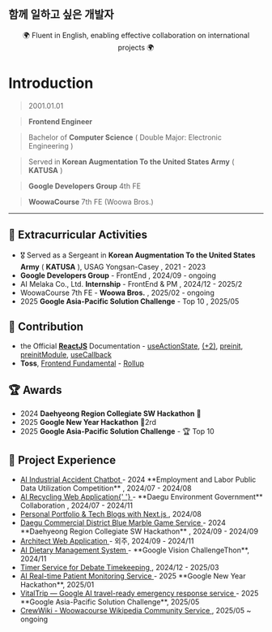 ## 함께 일하고 싶은 개발자

<div align='center'>
  <div>🌍 Fluent in English, enabling effective collaboration on international projects 🌍 </div>
</div>

# Introduction

> 2001.01.01

> **Frontend Engineer**

> Bachelor of **Computer Science** ( Double Major: Electronic Engineering )

> Served in **Korean Augmentation To the United States Army** ( **KATUSA** )

> **Google Developers Group** 4th FE

> **WoowaCourse** 7th FE (Woowa Bros.)

---

## 🌟 Extracurricular Activities

- 🎖️ Served as a Sergeant in **Korean Augmentation To the United States Army** ( **KATUSA** ), USAG Yongsan-Casey , 2021 - 2023
- **Google Developers Group** - FrontEnd , 2024/09 - ongoing
- AI Melaka Co., Ltd. **Internship** - FrontEnd & PM , 2024/12 - 2025/2
- WoowaCourse 7th FE - **Woowa Bros.** , 2025/02 - ongoing
- 2025 **Google Asia-Pacific Solution Challenge** - Top 10 , 2025/05

## 📌 Contribution

- the Official **[ReactJS](https://react.dev)** Documentation - <a href="https://github.com/reactjs/ko.react.dev/pull/1194#event-17655978562">useActionState</a>, <a href="https://github.com/reactjs/ko.react.dev/pull/1196"> (+2)</a>, <a href="https://github.com/reactjs/ko.react.dev/pull/1197">preinit</a>, <a href="https://github.com/reactjs/ko.react.dev/pull/1198">preinitModule</a>, <a href="https://github.com/reactjs/ko.react.dev/pull/1202">useCallback</a>
- **Toss**, [Frontend Fundamental](https://frontend-fundamentals.com/bundling) - <a href="https://github.com/toss/frontend-fundamentals/pull/267#event-17736971625">Rollup</a>

## 🏆 Awards

- 2024 **Daehyeong Region Collegiate SW Hackathon** 🥉
- 2025 **Google New Year Hackathon** 🥈2rd
- 2025 **Google Asia-Pacific Solution Challenge** - 🏆 Top 10

## 💼 Project Experience

- <a href='https://github.com/Injury-law-assist' target='_blank'>
    AI Industrial Accident Chatbot
  </a>
  - 2024 **Employment and Labor Public Data Utilization Competition** , 2024/07 - 2024/08
- <a href='https://github.com/AI-Recycling-Service-Ecobuddy/FullStack' target='_blank'>
    AI Recycling Web Application{' '}
  </a>
  - **Daegu Environment Government** Collaboration , 2024/07 - 2024/11
- <a href='https://eunwoo-levi.blog' target='_blank'>
    Personal Portfolio & Tech Blogs with Next.js
  </a>
  , 2024/08
- <a href='https://github.com/commercial-game-service/Frontend' target='_blank'>
    Daegu Commercial District Blue Marble Game Service
  </a>
  - 2024 **Daehyeong Region Collegiate SW Hackathon** , 2024/09 - 2024/09
- <a href='https://github.com/eunwoo-levi/architect-web' target='_blank'>
    Architect Web Application
  </a>
  - 외주, 2024/09 - 2024/11
- <a href='https://github.com/AI-Food-Analysis-Google-Challengethon' target='_blank'>
    AI Dietary Management System
  </a>
  - **Google Vision ChallengeThon**, 2024/11
- <a href='https://github.com/debate-timer/debate-timer-fe' target='_blank'>
    Timer Service for Debate Timekeeping
  </a>
  , 2024/12 - 2025/03
- <a href='https://drive.google.com/file/d/1lJTyVYMgg1W0HQbOAtVb8eMCiaIqxrwT/view' target='_blank'>
    AI Real-time Patient Monitoring Service
  </a>
  - 2025 **Google New Year Hackathon**, 2025/01
- <a href='https://github.com/GDG-on-Campus-KNU/4th-SC-Team-5-FE' target='_blank'>
    VitalTrip — Google AI travel-ready emergency response service
  </a>
  - 2025 **Google Asia-Pacific Solution Challenge**, 2025/05
- <a href='https://crew-wiki.site/wiki/%EB%8C%80%EB%AC%B8' target='_blank'>
    CrewWiki - Woowacourse Wikipedia Community Service
  </a>
  , 2025/05 ~ ongoing
